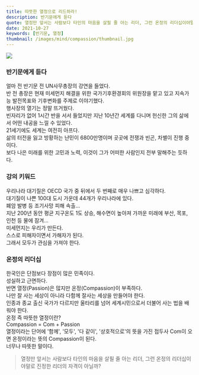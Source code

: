 ```yaml
---
title: 따뜻한 열정으로 리드하라!
description: 반기문에게 듣다 
quote: 열정만 앞서는 사람보다 타인의 마음을 살필 줄 아는 리더, 그런 온정의 리더십이야말로 진정한 리더의 자격이 아닐까?
date: 2021-10-27
keywords: [반기문, 열정]
thumbnail: /images/mind/compassion/thumbnail.jpg
---
```


![](/images/mind/compassion/thumbnail.jpg)

### 반기문에게 듣다
얼마 전 반기문 전 UN사무총장의 강연을 들었다.   
반 전 총장은 현재 미세먼지 해결을 위한 국가기후환경회의 위원장을 맡고 있고 지속가능 발전목표와 기후변화를 주제로 이야기했다.   
행사장의 열기는 정말 뜨거웠다.   
빈자리가 없어 1시간 반을 서서 들었지만 지난 10년간 세계를 다니며 헌신한 그의 삶에서 어떤 내공을 느낄 수 있었다.    
21세기에도 세계는 여전히 아프다.    
삶의 터전을 잃고 방황하는 난민이 6800만명이며 곳곳에 전쟁과 빈곤, 차별이 진행 중이다.    
보다 나은 미래를 위한 고민과 노력, 이것이 그가 어떠한 사람인지 전부 말해주는 듯하다. 

### 강의 키워드
우리나라 대기질은 OECD 국가 중 뒤에서 두 번째로 매우 나쁘고 심각하다.    
대기질이 나쁜 100대 도시 가운데 44개가 우리나라에 있다.    
폐암 발병 등 조기사망 피해 속출...   
지난 200년 동안 평균 지구온도 1도 상승, 해수면이 높아져 가까운 미래에 부산, 목포, 인천 등 물에 잠겨...    
미세먼지는 우리가 만든다.    
스스로 피해자이면서 가해자가 된다.    
그래서 모두가 관심을 가져야 한다.

### 온정의 리더십
한국인은 단점보다 장점이 많은 민족이다.    
성실하고 근면하다.    
반면 열정(Passion)은 많지만 온정(Compassion)이 부족하다.    
나만 잘 사는 세상이 아니라 다함께 잘사는 세상을 만들어야 한다.    
인종과 종교 출신 국가가 다르지만 울타리를 넘어 세계시민으로서 더불어 사는 법을 배워야 한다.    
온정 즉 따뜻한 열정이란?   
Compassion = Com + Passion   
열정이라는 단어에 '함께', '모두', '다 같이', '상호적으로'의 뜻을 가진 접두사 Com이 오면 온정이라는 뜻의 Compassion이 된다.    
너무나 따뜻한 말이다.

> 열정만 앞서는 사람보다 타인의 마음을 살필 줄 아는 리더, 그런 온정의 리더십이야말로 진정한 리더의 자격이 아닐까?